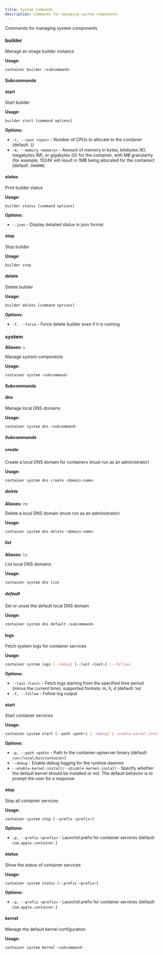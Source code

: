 ```yaml
---
title: System Commands
description: Commands for managing system components
---
```


Commands for managing system components

### builder

Manage an image builder instance

**Usage:**
```bash
container builder <subcommand>
```

#### Subcommands

#### start

Start builder

**Usage:**
```bash
builder start [command options]
```

**Options:**

- `-c, --cpus <cpus>` - Number of CPUs to allocate to the container (default: `2`)
- `-m, --memory <memory>` - Amount of memory in bytes, kilobytes (K), megabytes (M), or gigabytes (G) for the container, with MB granularity (for example, 1024K will result in 1MB being allocated for the container) (default: `2048MB`)

#### status

Print builder status

**Usage:**
```bash
builder status [command options]
```

**Options:**

- `--json` - Display detailed status in json format

#### stop

Stop builder

**Usage:**
```bash
builder stop
```

#### delete

Delete builder

**Usage:**
```bash
builder delete [command options]
```

**Options:**

- `-f, --force` - Force delete builder even if it is running

### system

**Aliases:** `s`

Manage system components

**Usage:**
```bash
container system <subcommand>
```

#### Subcommands

#### dns

Manage local DNS domains

**Usage:**
```bash
container system dns <subcommand>
```

##### Subcommands

##### create

Create a local DNS domain for containers (must run as an administrator)

**Usage:**
```bash
container system dns create <domain-name>
```

##### delete

**Aliases:** `rm`

Delete a local DNS domain (must run as an administrator)

**Usage:**
```bash
container system dns delete <domain-name>
```

##### list

**Aliases:** `ls`

List local DNS domains

**Usage:**
```bash
container system dns list
```

##### default

Set or unset the default local DNS domain

**Usage:**
```bash
container system dns default <subcommand>
```

#### logs

Fetch system logs for container services

**Usage:**
```bash
container system logs [--debug] [--last <last>] [--follow]
```

**Options:**

- `--last <last>` - Fetch logs starting from the specified time period (minus the current time); supported formats: m, h, d (default: `5m`)
- `-f, --follow` - Follow log output

#### start

Start container services

**Usage:**
```bash
container system start [--path <path>] [--debug] [--enable-kernel-install] [--disable-kernel-install]
```

**Options:**

- `-p, --path <path>` - Path to the container-apiserver binary (default: `/usr/local/bin/container`)
- `--debug` - Enable debug logging for the runtime daemon
- `--enable-kernel-install/--disable-kernel-install` - Specify whether the default kernel should be installed or not. The default behavior is to prompt the user for a response

#### stop

Stop all container services

**Usage:**
```bash
container system stop [--prefix <prefix>]
```

**Options:**

- `-p, --prefix <prefix>` - Launchd prefix for container services (default: `com.apple.container.`)

#### status

Show the status of container services

**Usage:**
```bash
container system status [--prefix <prefix>]
```

**Options:**

- `-p, --prefix <prefix>` - Launchd prefix for container services (default: `com.apple.container.`)

#### kernel

Manage the default kernel configuration

**Usage:**
```bash
container system kernel <subcommand>
```

